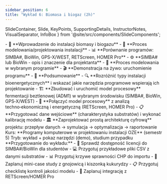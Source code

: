 ```yaml
---
sidebar_position: 6
title: "Wykład 6: Biomasa i biogaz (2h)"
---
```


  SlideContainer, 
  Slide, 
  KeyPoints, 
  SupportingDetails, 
  InstructorNotes,
  VisualSeparator,
  InfoBox
} from '@site/src/components/SlideComponents';

<SlideContainer>

<Slide title="🎯 Wykład 6: Biomasa i biogaz" type="info">

<KeyPoints title="📋 Spis treści">
- 🌱 **Wprowadzenie do instalacji biomasy i biogazu**
- 🔧 **Proces modelowania/projektowania instalacji**
- 📊 **Porównanie programów: SIMBA#, BioWin, GPS-X/WEST, RETScreen, HOMER Pro**
- ⚙️ **SIMBA# lub BioWin - opis i znaczenie dla projektanta**
- 🚀 **Proces modelowania w wybranym programie**
- 🎬 **Demonstracja na żywo: uruchomienie programu**
- 📝 **Podsumowanie**
</KeyPoints>

<SupportingDetails title="🎓 Cele dydaktyczne">
- 🔍 **Rozróżnić typy instalacji bioenergetycznych** i wskazać jakie narzędzia programowe wspierają ich projektowanie
- 🏗️ **Zbudować i uruchomić model procesowy** fermentacji beztlenowej (ADM1) w wybranym środowisku (SIMBA#, BioWin, GPS‑X/WEST)
- 🔗 **Połączyć model procesowy** z analizą techno‑ekonomiczną i energetyczną (RETScreen, HOMER Pro)
- 📋 **Przygotować dane wejściowe** (charakterystyka substratów) i wykonać kalibrację modelu
- 🏛️ **Zaprojektować prostą architekturę cyfrową** projektu: przepływ danych → symulacja → optymalizacja → raportowanie
</SupportingDetails>

<InfoBox title="⏱️ Czas trwania: 2h">
Kurs: **Programy komputerowe w projektowaniu instalacji OZE** (semestr 5)  
Tryb: wykład + pokaz narzędzi (demo), studium przypadku
</InfoBox>

<InstructorNotes>
**Przygotowanie do wykładu:**
- 📝 Sprawdź dostępność licencji do SIMBA#/BioWin dla studentów
- 💻 Przygotuj przykładowe pliki CSV z danymi substratów
- 📊 Przygotuj krzywe sprawności CHP do importu
- 🎯 Zaplanuj mini-case study z gnojowicą i kiszonką kukurydzy
- 📋 Przygotuj checklistę kontroli jakości modelu
- 🔄 Zaplanuj integrację z RETScreen/HOMER Pro
</InstructorNotes>

</Slide>

<VisualSeparator type="energy" />

</SlideContainer>
